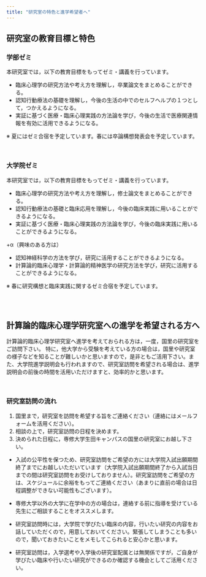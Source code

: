 ```yaml
---
title: "研究室の特色と進学希望者へ"
---
```

## 研究室の教育目標と特色

### 学部ゼミ

本研究室では，以下の教育目標をもってゼミ・講義を行っています。

- 臨床心理学の研究方法や考え方を理解し，卒業論文をまとめることができる。
- 認知行動療法の基礎を理解し，今後の生活の中でのセルフヘルプの１つとして，つかえるようになる。
- 実証に基づく医療・臨床心理実践の方法論を学び，今後の生活で医療関連情報を有効に活用できるようになる。

※ 夏にはゼミ合宿を予定しています。春には卒論構想発表会を予定しています。
 
<br />

### 大学院ゼミ

本研究室では，以下の教育目標をもってゼミ・講義を行っています。

- 臨床心理学の研究方法や考え方を理解し，修士論文をまとめることができる。
- 認知行動療法の基礎と臨床応用を理解し，今後の臨床実践に用いることができるようになる。
- 実証に基づく医療・臨床心理実践の方法論を学び，今後の臨床実践に用いることができるようになる。
 
+α（興味のある方は）

- 認知神経科学の方法を学び，研究に活用することができるようになる。
- 計算論的臨床心理学・計算論的精神医学の研究方法を学び，研究に活用することができるようになる。

※ 春に研究構想と臨床実践に関するゼミ合宿を予定しています。

<br />
<br />

## 計算論的臨床心理学研究室への進学を希望される方へ
 
計算論的臨床心理学研究室へ進学を考えておられる方は，一度，国里の研究室をご訪問下さい。 特に，他大学から受験を考えている方の場合は，国里や研究室の様子などを知ることが難しいかと思いますので，是非ともご活用下さい。また、大学院進学説明会も行われますので、研究室訪問を希望される場合は、進学説明会の前後の時間を活用いただけますと、効率的かと思います。

<br />

### 研究室訪問の流れ
1. 国里まで，研究室を訪問を希望する旨をご連絡ください（連絡にはメールフォームを活用ください）。
1. 相談の上で，研究室訪問の日程を決めます。
1. 決められた日程に，専修大学生田キャンパスの国里の研究室にお越し下さい。

- 入試の公平性を保つため、研究室訪問をご希望の方には大学院入試出願期間終了までにお越しいただいています（大学院入試出願期間終了から入試当日までの間は研究室訪問をお受けしておりません）。研究室訪問をご希望の方は、スケジュールに余裕をもってご連絡ください（あまりに直前の場合は日程調整ができない可能性もございます）。

- 専修大学以外の大学に在学中の方の場合は，連絡する前に指導を受けている先生にご相談することをオススメします。

- 研究室訪問時には，大学院で学びたい臨床の内容，行いたい研究の内容をお話していただくので，用意しておいてください。緊張してしまうことも多いので，聞いておきたいことをメモしてこられると安心かと思います。

- 研究室訪問は，入学選考や入学後の研究室配属とは無関係ですが，ご自身が学びたい臨床や行いたい研究ができるのか確認する機会としてご活用ください。
